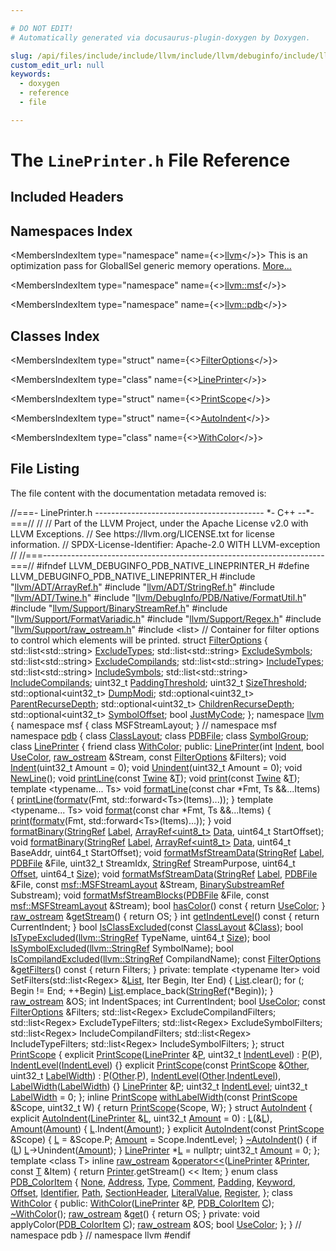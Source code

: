 ```yaml
---

# DO NOT EDIT!
# Automatically generated via docusaurus-plugin-doxygen by Doxygen.

slug: /api/files/include/include/llvm/include/llvm/debuginfo/include/llvm/debuginfo/pdb/include/llvm/debuginfo/pdb/native/lineprinter-h
custom_edit_url: null
keywords:
  - doxygen
  - reference
  - file

---
```





# The `LinePrinter.h` File Reference

<DoxygenPage pluginConfig={pluginConfig}>



## Included Headers

<IncludesList>
<IncludesListItem
  filePath="llvm/ADT/ArrayRef.h"
  permalink="/docs/api/files/include/include/llvm/include/llvm/adt/arrayref-h"
  isLocal="true" />
<IncludesListItem
  filePath="llvm/ADT/StringRef.h"
  permalink="/docs/api/files/include/include/llvm/include/llvm/adt/stringref-h"
  isLocal="true" />
<IncludesListItem
  filePath="llvm/ADT/Twine.h"
  permalink="/docs/api/files/include/include/llvm/include/llvm/adt/twine-h"
  isLocal="true" />
<IncludesListItem
  filePath="llvm/DebugInfo/PDB/Native/FormatUtil.h"
  permalink="/docs/api/files/include/include/llvm/include/llvm/debuginfo/include/llvm/debuginfo/pdb/include/llvm/debuginfo/pdb/native/formatutil-h"
  isLocal="true" />
<IncludesListItem
  filePath="llvm/Support/BinaryStreamRef.h"
  permalink="/docs/api/files/include/include/llvm/include/llvm/support/binarystreamref-h"
  isLocal="true" />
<IncludesListItem
  filePath="llvm/Support/FormatVariadic.h"
  permalink="/docs/api/files/include/include/llvm/include/llvm/support/formatvariadic-h"
  isLocal="true" />
<IncludesListItem
  filePath="llvm/Support/Regex.h"
  permalink="/docs/api/files/include/include/llvm/include/llvm/support/regex-h"
  isLocal="true" />
<IncludesListItem
  filePath="llvm/Support/raw_ostream.h"
  permalink="/docs/api/files/include/include/llvm/include/llvm/support/raw-ostream-h"
  isLocal="true" />
<IncludesListItem
  filePath="list"
  permalink=""
  isLocal="false" />
</IncludesList>

## Namespaces Index

<MembersIndex>

<MembersIndexItem
  type="namespace"
  name={<><a href="/docs/api/namespaces/llvm">llvm</a></>}>
This is an optimization pass for GlobalISel generic memory operations. <a href="/docs/api/namespaces/llvm/#details">More...</a>
</MembersIndexItem>

<MembersIndexItem
  type="namespace"
  name={<><a href="/docs/api/namespaces/llvm/msf">llvm::msf</a></>}>
</MembersIndexItem>

<MembersIndexItem
  type="namespace"
  name={<><a href="/docs/api/namespaces/llvm/pdb">llvm::pdb</a></>}>
</MembersIndexItem>

</MembersIndex>

## Classes Index

<MembersIndex>

<MembersIndexItem
  type="struct"
  name={<><a href="/docs/api/structs/filteroptions">FilterOptions</a></>}>
</MembersIndexItem>

<MembersIndexItem
  type="class"
  name={<><a href="/docs/api/classes/llvm/pdb/lineprinter">LinePrinter</a></>}>
</MembersIndexItem>

<MembersIndexItem
  type="struct"
  name={<><a href="/docs/api/structs/llvm/pdb/printscope">PrintScope</a></>}>
</MembersIndexItem>

<MembersIndexItem
  type="struct"
  name={<><a href="/docs/api/structs/llvm/pdb/autoindent">AutoIndent</a></>}>
</MembersIndexItem>

<MembersIndexItem
  type="class"
  name={<><a href="/docs/api/classes/llvm/pdb/withcolor">WithColor</a></>}>
</MembersIndexItem>

</MembersIndex>


## File Listing

The file content with the documentation metadata removed is:

<ProgramListing>

<Link id="l00001" /><CodeLine lineNumber="1"><Highlight kind="comment">//===- LinePrinter.h ------------------------------------------ &#42;- C++ --&#42;-===//</Highlight><Highlight kind="normal"></Highlight></CodeLine>
<Link id="l00002" /><CodeLine lineNumber="2"><Highlight kind="normal"></Highlight><Highlight kind="comment">//</Highlight><Highlight kind="normal"></Highlight></CodeLine>
<Link id="l00003" /><CodeLine lineNumber="3"><Highlight kind="normal"></Highlight><Highlight kind="comment">// Part of the LLVM Project, under the Apache License v2.0 with LLVM Exceptions.</Highlight><Highlight kind="normal"></Highlight></CodeLine>
<Link id="l00004" /><CodeLine lineNumber="4"><Highlight kind="normal"></Highlight><Highlight kind="comment">// See https://llvm.org/LICENSE.txt for license information.</Highlight><Highlight kind="normal"></Highlight></CodeLine>
<Link id="l00005" /><CodeLine lineNumber="5"><Highlight kind="normal"></Highlight><Highlight kind="comment">// SPDX-License-Identifier: Apache-2.0 WITH LLVM-exception</Highlight><Highlight kind="normal"></Highlight></CodeLine>
<Link id="l00006" /><CodeLine lineNumber="6"><Highlight kind="normal"></Highlight><Highlight kind="comment">//</Highlight><Highlight kind="normal"></Highlight></CodeLine>
<Link id="l00007" /><CodeLine lineNumber="7"><Highlight kind="normal"></Highlight><Highlight kind="comment">//===----------------------------------------------------------------------===//</Highlight><Highlight kind="normal"></Highlight></CodeLine>
<Link id="l00008" /><CodeLine lineNumber="8"><Highlight kind="normal"></Highlight></CodeLine>
<Link id="l00009" /><CodeLine lineNumber="9"><Highlight kind="normal"></Highlight><Highlight kind="preprocessor">#ifndef LLVM&#95;DEBUGINFO&#95;PDB&#95;NATIVE&#95;LINEPRINTER&#95;H</Highlight><Highlight kind="normal"></Highlight></CodeLine>
<Link id="l00010" /><CodeLine lineNumber="10"><Highlight kind="normal"></Highlight><Highlight kind="preprocessor">#define LLVM&#95;DEBUGINFO&#95;PDB&#95;NATIVE&#95;LINEPRINTER&#95;H</Highlight><Highlight kind="normal"></Highlight></CodeLine>
<Link id="l00011" /><CodeLine lineNumber="11"><Highlight kind="normal"></Highlight></CodeLine>
<Link id="l00012" /><CodeLine lineNumber="12"><Highlight kind="normal"></Highlight><Highlight kind="preprocessor">#include &quot;<a href="/docs/api/files/include/include/llvm/include/llvm/adt/arrayref-h">llvm/ADT/ArrayRef.h</a>&quot;</Highlight><Highlight kind="normal"></Highlight></CodeLine>
<Link id="l00013" /><CodeLine lineNumber="13"><Highlight kind="normal"></Highlight><Highlight kind="preprocessor">#include &quot;<a href="/docs/api/files/include/include/llvm/include/llvm/adt/stringref-h">llvm/ADT/StringRef.h</a>&quot;</Highlight><Highlight kind="normal"></Highlight></CodeLine>
<Link id="l00014" /><CodeLine lineNumber="14"><Highlight kind="normal"></Highlight><Highlight kind="preprocessor">#include &quot;<a href="/docs/api/files/include/include/llvm/include/llvm/adt/twine-h">llvm/ADT/Twine.h</a>&quot;</Highlight><Highlight kind="normal"></Highlight></CodeLine>
<Link id="l00015" /><CodeLine lineNumber="15"><Highlight kind="normal"></Highlight><Highlight kind="preprocessor">#include &quot;<a href="/docs/api/files/include/include/llvm/include/llvm/debuginfo/include/llvm/debuginfo/pdb/include/llvm/debuginfo/pdb/native/formatutil-h">llvm/DebugInfo/PDB/Native/FormatUtil.h</a>&quot;</Highlight><Highlight kind="normal"></Highlight></CodeLine>
<Link id="l00016" /><CodeLine lineNumber="16"><Highlight kind="normal"></Highlight><Highlight kind="preprocessor">#include &quot;<a href="/docs/api/files/include/include/llvm/include/llvm/support/binarystreamref-h">llvm/Support/BinaryStreamRef.h</a>&quot;</Highlight><Highlight kind="normal"></Highlight></CodeLine>
<Link id="l00017" /><CodeLine lineNumber="17"><Highlight kind="normal"></Highlight><Highlight kind="preprocessor">#include &quot;<a href="/docs/api/files/include/include/llvm/include/llvm/support/formatvariadic-h">llvm/Support/FormatVariadic.h</a>&quot;</Highlight><Highlight kind="normal"></Highlight></CodeLine>
<Link id="l00018" /><CodeLine lineNumber="18"><Highlight kind="normal"></Highlight><Highlight kind="preprocessor">#include &quot;<a href="/docs/api/files/include/include/llvm/include/llvm/support/regex-h">llvm/Support/Regex.h</a>&quot;</Highlight><Highlight kind="normal"></Highlight></CodeLine>
<Link id="l00019" /><CodeLine lineNumber="19"><Highlight kind="normal"></Highlight><Highlight kind="preprocessor">#include &quot;<a href="/docs/api/files/include/include/llvm/include/llvm/support/raw-ostream-h">llvm/Support/raw&#95;ostream.h</a>&quot;</Highlight><Highlight kind="normal"></Highlight></CodeLine>
<Link id="l00020" /><CodeLine lineNumber="20"><Highlight kind="normal"></Highlight></CodeLine>
<Link id="l00021" /><CodeLine lineNumber="21"><Highlight kind="normal"></Highlight><Highlight kind="preprocessor">#include &lt;list&gt;</Highlight><Highlight kind="normal"></Highlight></CodeLine>
<Link id="l00022" /><CodeLine lineNumber="22"><Highlight kind="normal"></Highlight></CodeLine>
<Link id="l00023" /><CodeLine lineNumber="23"><Highlight kind="normal"></Highlight><Highlight kind="comment">// Container for filter options to control which elements will be printed.</Highlight><Highlight kind="normal"></Highlight></CodeLine>
<Link id="l00024" /><CodeLine lineNumber="24" lineLink="/docs/api/structs/filteroptions"><Highlight kind="normal"></Highlight><Highlight kind="keyword">struct </Highlight><Highlight kind="normal"><a href="/docs/api/structs/filteroptions">FilterOptions</a> &#123;</Highlight></CodeLine>
<Link id="l00025" /><CodeLine lineNumber="25" lineLink="/docs/api/structs/filteroptions/#a77331ae29b729be80f78c0ea92cb1962"><Highlight kind="normal">  std::list&lt;std::string&gt; <a href="/docs/api/structs/filteroptions/#a77331ae29b729be80f78c0ea92cb1962">ExcludeTypes</a>;</Highlight></CodeLine>
<Link id="l00026" /><CodeLine lineNumber="26" lineLink="/docs/api/structs/filteroptions/#afc4202e97c6068b80aeac14a198d63e3"><Highlight kind="normal">  std::list&lt;std::string&gt; <a href="/docs/api/structs/filteroptions/#afc4202e97c6068b80aeac14a198d63e3">ExcludeSymbols</a>;</Highlight></CodeLine>
<Link id="l00027" /><CodeLine lineNumber="27" lineLink="/docs/api/structs/filteroptions/#a99cb9205d334dab56c010ae0c034224b"><Highlight kind="normal">  std::list&lt;std::string&gt; <a href="/docs/api/structs/filteroptions/#a99cb9205d334dab56c010ae0c034224b">ExcludeCompilands</a>;</Highlight></CodeLine>
<Link id="l00028" /><CodeLine lineNumber="28" lineLink="/docs/api/structs/filteroptions/#a3d758f06422392a7e4425fe1cd12cc4b"><Highlight kind="normal">  std::list&lt;std::string&gt; <a href="/docs/api/structs/filteroptions/#a3d758f06422392a7e4425fe1cd12cc4b">IncludeTypes</a>;</Highlight></CodeLine>
<Link id="l00029" /><CodeLine lineNumber="29" lineLink="/docs/api/structs/filteroptions/#a479617a7fa02c10b6b9ecb6ed364b838"><Highlight kind="normal">  std::list&lt;std::string&gt; <a href="/docs/api/structs/filteroptions/#a479617a7fa02c10b6b9ecb6ed364b838">IncludeSymbols</a>;</Highlight></CodeLine>
<Link id="l00030" /><CodeLine lineNumber="30" lineLink="/docs/api/structs/filteroptions/#a0b6de7de240d4d3e70960a12c605d810"><Highlight kind="normal">  std::list&lt;std::string&gt; <a href="/docs/api/structs/filteroptions/#a0b6de7de240d4d3e70960a12c605d810">IncludeCompilands</a>;</Highlight></CodeLine>
<Link id="l00031" /><CodeLine lineNumber="31" lineLink="/docs/api/structs/filteroptions/#a8a3965f0f9023796409a6ce0adbf6dd2"><Highlight kind="normal">  uint32&#95;t <a href="/docs/api/structs/filteroptions/#a8a3965f0f9023796409a6ce0adbf6dd2">PaddingThreshold</a>;</Highlight></CodeLine>
<Link id="l00032" /><CodeLine lineNumber="32" lineLink="/docs/api/structs/filteroptions/#a685eeb3316d3a8ee9a1ac0301444a1d9"><Highlight kind="normal">  uint32&#95;t <a href="/docs/api/structs/filteroptions/#a685eeb3316d3a8ee9a1ac0301444a1d9">SizeThreshold</a>;</Highlight></CodeLine>
<Link id="l00033" /><CodeLine lineNumber="33" lineLink="/docs/api/structs/filteroptions/#a2d525e3a24602744ac40a123a28ca72f"><Highlight kind="normal">  std::optional&lt;uint32&#95;t&gt; <a href="/docs/api/structs/filteroptions/#a2d525e3a24602744ac40a123a28ca72f">DumpModi</a>;</Highlight></CodeLine>
<Link id="l00034" /><CodeLine lineNumber="34" lineLink="/docs/api/structs/filteroptions/#af2ed8b6ec2567421eaf2b9051c4b9ab2"><Highlight kind="normal">  std::optional&lt;uint32&#95;t&gt; <a href="/docs/api/structs/filteroptions/#af2ed8b6ec2567421eaf2b9051c4b9ab2">ParentRecurseDepth</a>;</Highlight></CodeLine>
<Link id="l00035" /><CodeLine lineNumber="35" lineLink="/docs/api/structs/filteroptions/#a7ca4df2d62c5b0ad798ceb0e99ae6ed3"><Highlight kind="normal">  std::optional&lt;uint32&#95;t&gt; <a href="/docs/api/structs/filteroptions/#a7ca4df2d62c5b0ad798ceb0e99ae6ed3">ChildrenRecurseDepth</a>;</Highlight></CodeLine>
<Link id="l00036" /><CodeLine lineNumber="36" lineLink="/docs/api/structs/filteroptions/#a7bad0a90c6d8848417ce7cf5788fac91"><Highlight kind="normal">  std::optional&lt;uint32&#95;t&gt; <a href="/docs/api/structs/filteroptions/#a7bad0a90c6d8848417ce7cf5788fac91">SymbolOffset</a>;</Highlight></CodeLine>
<Link id="l00037" /><CodeLine lineNumber="37" lineLink="/docs/api/structs/filteroptions/#a387d33290ad25f47f6c35043314500f0"><Highlight kind="normal">  </Highlight><Highlight kind="keywordtype">bool</Highlight><Highlight kind="normal"> <a href="/docs/api/structs/filteroptions/#a387d33290ad25f47f6c35043314500f0">JustMyCode</a>;</Highlight></CodeLine>
<Link id="l00038" /><CodeLine lineNumber="38"><Highlight kind="normal">&#125;;</Highlight></CodeLine>
<Link id="l00039" /><CodeLine lineNumber="39"><Highlight kind="normal"></Highlight></CodeLine>
<Link id="l00040" /><CodeLine lineNumber="40"><Highlight kind="normal"></Highlight><Highlight kind="keyword">namespace </Highlight><Highlight kind="normal"><a href="/docs/api/namespaces/llvm">llvm</a> &#123;</Highlight></CodeLine>
<Link id="l00041" /><CodeLine lineNumber="41"><Highlight kind="normal"></Highlight><Highlight kind="keyword">namespace </Highlight><Highlight kind="normal">msf &#123;</Highlight></CodeLine>
<Link id="l00042" /><CodeLine lineNumber="42"><Highlight kind="normal"></Highlight><Highlight kind="keyword">class </Highlight><Highlight kind="normal">MSFStreamLayout;</Highlight></CodeLine>
<Link id="l00043" /><CodeLine lineNumber="43"><Highlight kind="normal">&#125; </Highlight><Highlight kind="comment">// namespace msf</Highlight><Highlight kind="normal"></Highlight></CodeLine>
<Link id="l00044" /><CodeLine lineNumber="44"><Highlight kind="normal"></Highlight><Highlight kind="keyword">namespace </Highlight><Highlight kind="normal"><a href="/docs/api/namespaces/llvm/pdb">pdb</a> &#123;</Highlight></CodeLine>
<Link id="l00045" /><CodeLine lineNumber="45"><Highlight kind="normal"></Highlight></CodeLine>
<Link id="l00046" /><CodeLine lineNumber="46"><Highlight kind="normal"></Highlight><Highlight kind="keyword">class </Highlight><Highlight kind="normal"><a href="/docs/api/classes/llvm/pdb/classlayout">ClassLayout</a>;</Highlight></CodeLine>
<Link id="l00047" /><CodeLine lineNumber="47"><Highlight kind="normal"></Highlight><Highlight kind="keyword">class </Highlight><Highlight kind="normal"><a href="/docs/api/classes/llvm/pdb/pdbfile">PDBFile</a>;</Highlight></CodeLine>
<Link id="l00048" /><CodeLine lineNumber="48"><Highlight kind="normal"></Highlight><Highlight kind="keyword">class </Highlight><Highlight kind="normal"><a href="/docs/api/classes/llvm/pdb/symbolgroup">SymbolGroup</a>;</Highlight></CodeLine>
<Link id="l00049" /><CodeLine lineNumber="49"><Highlight kind="normal"></Highlight></CodeLine>
<Link id="l00050" /><CodeLine lineNumber="50" lineLink="/docs/api/classes/llvm/pdb/lineprinter"><Highlight kind="normal"></Highlight><Highlight kind="keyword">class </Highlight><Highlight kind="normal"><a href="/docs/api/classes/llvm/pdb/lineprinter/#abe1f3d6f97dc0b1e90301a5cf1efbfa0">LinePrinter</a> &#123;</Highlight></CodeLine>
<Link id="l00051" /><CodeLine lineNumber="51" lineLink="/docs/api/classes/llvm/pdb/lineprinter/#ab020300812c61b2e8b278fc3f2b90e19"><Highlight kind="normal">  </Highlight><Highlight kind="keyword">friend</Highlight><Highlight kind="normal"> </Highlight><Highlight kind="keyword">class </Highlight><Highlight kind="normal"><a href="/docs/api/classes/llvm/pdb/lineprinter/#ab020300812c61b2e8b278fc3f2b90e19">WithColor</a>;</Highlight></CodeLine>
<Link id="l00052" /><CodeLine lineNumber="52"><Highlight kind="normal"></Highlight></CodeLine>
<Link id="l00053" /><CodeLine lineNumber="53"><Highlight kind="normal"></Highlight><Highlight kind="keyword">public</Highlight><Highlight kind="normal">:</Highlight></CodeLine>
<Link id="l00054" /><CodeLine lineNumber="54"><Highlight kind="normal">  <a href="/docs/api/classes/llvm/pdb/lineprinter/#abe1f3d6f97dc0b1e90301a5cf1efbfa0">LinePrinter</a>(</Highlight><Highlight kind="keywordtype">int</Highlight><Highlight kind="normal"> <a href="/docs/api/classes/llvm/pdb/lineprinter/#aff65b72d93ef36f0804f334f97a07cc8">Indent</a>, </Highlight><Highlight kind="keywordtype">bool</Highlight><Highlight kind="normal"> <a href="/docs/api/files/lib/lib/support/withcolor-cpp/#aa02187bd9b39a38a9d8f65edf7995c8f">UseColor</a>, <a href="/docs/api/classes/llvm/raw-ostream">raw&#95;ostream</a> &amp;Stream,</Highlight></CodeLine>
<Link id="l00055" /><CodeLine lineNumber="55"><Highlight kind="normal">              </Highlight><Highlight kind="keyword">const</Highlight><Highlight kind="normal"> <a href="/docs/api/structs/filteroptions">FilterOptions</a> &amp;Filters);</Highlight></CodeLine>
<Link id="l00056" /><CodeLine lineNumber="56"><Highlight kind="normal"></Highlight></CodeLine>
<Link id="l00057" /><CodeLine lineNumber="57"><Highlight kind="normal">  </Highlight><Highlight kind="keywordtype">void</Highlight><Highlight kind="normal"> <a href="/docs/api/classes/llvm/pdb/lineprinter/#aff65b72d93ef36f0804f334f97a07cc8">Indent</a>(uint32&#95;t Amount = 0);</Highlight></CodeLine>
<Link id="l00058" /><CodeLine lineNumber="58"><Highlight kind="normal">  </Highlight><Highlight kind="keywordtype">void</Highlight><Highlight kind="normal"> <a href="/docs/api/classes/llvm/pdb/lineprinter/#a4f169af210cc9ef09bfdbf912ff84d3f">Unindent</a>(uint32&#95;t Amount = 0);</Highlight></CodeLine>
<Link id="l00059" /><CodeLine lineNumber="59"><Highlight kind="normal">  </Highlight><Highlight kind="keywordtype">void</Highlight><Highlight kind="normal"> <a href="/docs/api/classes/llvm/pdb/lineprinter/#a52b2321c96e1591015daa0ea9caec53a">NewLine</a>();</Highlight></CodeLine>
<Link id="l00060" /><CodeLine lineNumber="60"><Highlight kind="normal"></Highlight></CodeLine>
<Link id="l00061" /><CodeLine lineNumber="61"><Highlight kind="normal">  </Highlight><Highlight kind="keywordtype">void</Highlight><Highlight kind="normal"> <a href="/docs/api/classes/llvm/pdb/lineprinter/#a2b215cbbcaae2066e937d906983ce3dd">printLine</a>(</Highlight><Highlight kind="keyword">const</Highlight><Highlight kind="normal"> <a href="/docs/api/classes/llvm/twine">Twine</a> &amp;<a href="/docs/api/files/lib/lib/target/lib/target/mips/mips16isellowering-cpp/#a0acb682b8260ab1c60b918599864e2e5">T</a>);</Highlight></CodeLine>
<Link id="l00062" /><CodeLine lineNumber="62"><Highlight kind="normal">  </Highlight><Highlight kind="keywordtype">void</Highlight><Highlight kind="normal"> <a href="/docs/api/classes/llvm/pdb/lineprinter/#a06a3f5b644b5e169772cfa7a8ec7a027">print</a>(</Highlight><Highlight kind="keyword">const</Highlight><Highlight kind="normal"> <a href="/docs/api/classes/llvm/twine">Twine</a> &amp;<a href="/docs/api/files/lib/lib/target/lib/target/mips/mips16isellowering-cpp/#a0acb682b8260ab1c60b918599864e2e5">T</a>);</Highlight></CodeLine>
<Link id="l00063" /><CodeLine lineNumber="63" lineLink="/docs/api/classes/llvm/pdb/lineprinter/#ad5b00a8bd5cb91805f8cb436a71851ce"><Highlight kind="normal">  </Highlight><Highlight kind="keyword">template</Highlight><Highlight kind="normal"> &lt;</Highlight><Highlight kind="keyword">typename</Highlight><Highlight kind="normal">... Ts&gt; </Highlight><Highlight kind="keywordtype">void</Highlight><Highlight kind="normal"> <a href="/docs/api/classes/llvm/pdb/lineprinter/#ad5b00a8bd5cb91805f8cb436a71851ce">formatLine</a>(</Highlight><Highlight kind="keyword">const</Highlight><Highlight kind="normal"> </Highlight><Highlight kind="keywordtype">char</Highlight><Highlight kind="normal"> &#42;Fmt, Ts &amp;&amp;...Items) &#123;</Highlight></CodeLine>
<Link id="l00064" /><CodeLine lineNumber="64"><Highlight kind="normal">    <a href="/docs/api/classes/llvm/pdb/lineprinter/#a2b215cbbcaae2066e937d906983ce3dd">printLine</a>(<a href="/docs/api/namespaces/llvm/#a653cce37b80c03eebe7a00520a8eabb6">formatv</a>(Fmt, std::forward&lt;Ts&gt;(Items)...));</Highlight></CodeLine>
<Link id="l00065" /><CodeLine lineNumber="65"><Highlight kind="normal">  &#125;</Highlight></CodeLine>
<Link id="l00066" /><CodeLine lineNumber="66" lineLink="/docs/api/classes/llvm/pdb/lineprinter/#a23dcb62443eb6e965c1ced9ed3741785"><Highlight kind="normal">  </Highlight><Highlight kind="keyword">template</Highlight><Highlight kind="normal"> &lt;</Highlight><Highlight kind="keyword">typename</Highlight><Highlight kind="normal">... Ts&gt; </Highlight><Highlight kind="keywordtype">void</Highlight><Highlight kind="normal"> <a href="/docs/api/classes/llvm/pdb/lineprinter/#a23dcb62443eb6e965c1ced9ed3741785">format</a>(</Highlight><Highlight kind="keyword">const</Highlight><Highlight kind="normal"> </Highlight><Highlight kind="keywordtype">char</Highlight><Highlight kind="normal"> &#42;Fmt, Ts &amp;&amp;...Items) &#123;</Highlight></CodeLine>
<Link id="l00067" /><CodeLine lineNumber="67"><Highlight kind="normal">    <a href="/docs/api/classes/llvm/pdb/lineprinter/#a06a3f5b644b5e169772cfa7a8ec7a027">print</a>(<a href="/docs/api/namespaces/llvm/#a653cce37b80c03eebe7a00520a8eabb6">formatv</a>(Fmt, std::forward&lt;Ts&gt;(Items)...));</Highlight></CodeLine>
<Link id="l00068" /><CodeLine lineNumber="68"><Highlight kind="normal">  &#125;</Highlight></CodeLine>
<Link id="l00069" /><CodeLine lineNumber="69"><Highlight kind="normal"></Highlight></CodeLine>
<Link id="l00070" /><CodeLine lineNumber="70"><Highlight kind="normal">  </Highlight><Highlight kind="keywordtype">void</Highlight><Highlight kind="normal"> <a href="/docs/api/classes/llvm/pdb/lineprinter/#adae521bf88b566975bea915d1b62a4b0">formatBinary</a>(<a href="/docs/api/classes/llvm/stringref">StringRef</a> <a href="/docs/api/namespaces/llvm/pdb/#a33e853ec74d48b1340d1d4bae772d30bab021df6aac4654c454f46c77646e745f">Label</a>, <a href="/docs/api/classes/llvm/arrayref">ArrayRef&lt;uint8&#95;t&gt;</a> <a href="/docs/api/namespaces/llvm/pdb/#a33e853ec74d48b1340d1d4bae772d30baf6068daa29dbb05a7ead1e3b5a48bbee">Data</a>,</Highlight></CodeLine>
<Link id="l00071" /><CodeLine lineNumber="71"><Highlight kind="normal">                    uint64&#95;t StartOffset);</Highlight></CodeLine>
<Link id="l00072" /><CodeLine lineNumber="72"><Highlight kind="normal">  </Highlight><Highlight kind="keywordtype">void</Highlight><Highlight kind="normal"> <a href="/docs/api/classes/llvm/pdb/lineprinter/#adae521bf88b566975bea915d1b62a4b0">formatBinary</a>(<a href="/docs/api/classes/llvm/stringref">StringRef</a> <a href="/docs/api/namespaces/llvm/pdb/#a33e853ec74d48b1340d1d4bae772d30bab021df6aac4654c454f46c77646e745f">Label</a>, <a href="/docs/api/classes/llvm/arrayref">ArrayRef&lt;uint8&#95;t&gt;</a> <a href="/docs/api/namespaces/llvm/pdb/#a33e853ec74d48b1340d1d4bae772d30baf6068daa29dbb05a7ead1e3b5a48bbee">Data</a>, uint64&#95;t BaseAddr,</Highlight></CodeLine>
<Link id="l00073" /><CodeLine lineNumber="73"><Highlight kind="normal">                    uint64&#95;t StartOffset);</Highlight></CodeLine>
<Link id="l00074" /><CodeLine lineNumber="74"><Highlight kind="normal"></Highlight></CodeLine>
<Link id="l00075" /><CodeLine lineNumber="75"><Highlight kind="normal">  </Highlight><Highlight kind="keywordtype">void</Highlight><Highlight kind="normal"> <a href="/docs/api/classes/llvm/pdb/lineprinter/#a6060a150c1da2417e904c7ce98eb1297">formatMsfStreamData</a>(<a href="/docs/api/classes/llvm/stringref">StringRef</a> <a href="/docs/api/namespaces/llvm/pdb/#a33e853ec74d48b1340d1d4bae772d30bab021df6aac4654c454f46c77646e745f">Label</a>, <a href="/docs/api/classes/llvm/pdb/pdbfile">PDBFile</a> &amp;File, uint32&#95;t StreamIdx,</Highlight></CodeLine>
<Link id="l00076" /><CodeLine lineNumber="76"><Highlight kind="normal">                           <a href="/docs/api/classes/llvm/stringref">StringRef</a> StreamPurpose, uint64&#95;t <a href="/docs/api/namespaces/llvm/pdb/#ac10322dc19a928c2dbb83ec9689dc23cadfd0a82c4bf37b1e90b690a22a20692e">Offset</a>,</Highlight></CodeLine>
<Link id="l00077" /><CodeLine lineNumber="77"><Highlight kind="normal">                           uint64&#95;t <a href="/docs/api/files/lib/lib/analysis/inlineorder-cpp/#a7ee6f0cb51c3b9056199e9a0001fe8c3a6f6cb72d544962fa333e2e34ce64f719">Size</a>);</Highlight></CodeLine>
<Link id="l00078" /><CodeLine lineNumber="78"><Highlight kind="normal">  </Highlight><Highlight kind="keywordtype">void</Highlight><Highlight kind="normal"> <a href="/docs/api/classes/llvm/pdb/lineprinter/#a6060a150c1da2417e904c7ce98eb1297">formatMsfStreamData</a>(<a href="/docs/api/classes/llvm/stringref">StringRef</a> <a href="/docs/api/namespaces/llvm/pdb/#a33e853ec74d48b1340d1d4bae772d30bab021df6aac4654c454f46c77646e745f">Label</a>, <a href="/docs/api/classes/llvm/pdb/pdbfile">PDBFile</a> &amp;File,</Highlight></CodeLine>
<Link id="l00079" /><CodeLine lineNumber="79"><Highlight kind="normal">                           </Highlight><Highlight kind="keyword">const</Highlight><Highlight kind="normal"> <a href="/docs/api/classes/llvm/msf/msfstreamlayout">msf::MSFStreamLayout</a> &amp;Stream,</Highlight></CodeLine>
<Link id="l00080" /><CodeLine lineNumber="80"><Highlight kind="normal">                           <a href="/docs/api/structs/llvm/binarysubstreamref">BinarySubstreamRef</a> Substream);</Highlight></CodeLine>
<Link id="l00081" /><CodeLine lineNumber="81"><Highlight kind="normal">  </Highlight><Highlight kind="keywordtype">void</Highlight><Highlight kind="normal"> <a href="/docs/api/classes/llvm/pdb/lineprinter/#acee6d10b60b317467fecb1028dcec0ec">formatMsfStreamBlocks</a>(<a href="/docs/api/classes/llvm/pdb/pdbfile">PDBFile</a> &amp;File, </Highlight><Highlight kind="keyword">const</Highlight><Highlight kind="normal"> <a href="/docs/api/classes/llvm/msf/msfstreamlayout">msf::MSFStreamLayout</a> &amp;Stream);</Highlight></CodeLine>
<Link id="l00082" /><CodeLine lineNumber="82"><Highlight kind="normal"></Highlight></CodeLine>
<Link id="l00083" /><CodeLine lineNumber="83" lineLink="/docs/api/classes/llvm/pdb/lineprinter/#a02c6a8bb7205b8a65beabf41c99fc544"><Highlight kind="normal">  </Highlight><Highlight kind="keywordtype">bool</Highlight><Highlight kind="normal"> <a href="/docs/api/classes/llvm/pdb/lineprinter/#a02c6a8bb7205b8a65beabf41c99fc544">hasColor</a>()</Highlight><Highlight kind="keyword"> const </Highlight><Highlight kind="normal">&#123; </Highlight><Highlight kind="keywordflow">return</Highlight><Highlight kind="normal"> <a href="/docs/api/files/lib/lib/support/withcolor-cpp/#aa02187bd9b39a38a9d8f65edf7995c8f">UseColor</a>; &#125;</Highlight></CodeLine>
<Link id="l00084" /><CodeLine lineNumber="84" lineLink="/docs/api/classes/llvm/pdb/lineprinter/#a8fb33881ea2e5f23b128117f6042c667"><Highlight kind="normal">  <a href="/docs/api/classes/llvm/raw-ostream">raw&#95;ostream</a> &amp;<a href="/docs/api/classes/llvm/pdb/lineprinter/#a8fb33881ea2e5f23b128117f6042c667">getStream</a>() &#123; </Highlight><Highlight kind="keywordflow">return</Highlight><Highlight kind="normal"> OS; &#125;</Highlight></CodeLine>
<Link id="l00085" /><CodeLine lineNumber="85" lineLink="/docs/api/classes/llvm/pdb/lineprinter/#a6bf6a0403fb0812672439a26e53c4725"><Highlight kind="normal">  </Highlight><Highlight kind="keywordtype">int</Highlight><Highlight kind="normal"> <a href="/docs/api/classes/llvm/pdb/lineprinter/#a6bf6a0403fb0812672439a26e53c4725">getIndentLevel</a>()</Highlight><Highlight kind="keyword"> const </Highlight><Highlight kind="normal">&#123; </Highlight><Highlight kind="keywordflow">return</Highlight><Highlight kind="normal"> CurrentIndent; &#125;</Highlight></CodeLine>
<Link id="l00086" /><CodeLine lineNumber="86"><Highlight kind="normal"></Highlight></CodeLine>
<Link id="l00087" /><CodeLine lineNumber="87"><Highlight kind="normal">  </Highlight><Highlight kind="keywordtype">bool</Highlight><Highlight kind="normal"> <a href="/docs/api/classes/llvm/pdb/lineprinter/#af680bb028891c0032e9f153be42c2f19">IsClassExcluded</a>(</Highlight><Highlight kind="keyword">const</Highlight><Highlight kind="normal"> <a href="/docs/api/classes/llvm/pdb/classlayout">ClassLayout</a> &amp;<a href="/docs/api/namespaces/llvm/pdb/#a2ffaff61a965c84730991ba39b8fde85a9bd81329febf6efe22788e03ddeaf0af">Class</a>);</Highlight></CodeLine>
<Link id="l00088" /><CodeLine lineNumber="88"><Highlight kind="normal">  </Highlight><Highlight kind="keywordtype">bool</Highlight><Highlight kind="normal"> <a href="/docs/api/classes/llvm/pdb/lineprinter/#ae40a6397c6bed882e028468e6b6676f9">IsTypeExcluded</a>(<a href="/docs/api/classes/llvm/stringref">llvm::StringRef</a> TypeName, uint64&#95;t <a href="/docs/api/files/lib/lib/analysis/inlineorder-cpp/#a7ee6f0cb51c3b9056199e9a0001fe8c3a6f6cb72d544962fa333e2e34ce64f719">Size</a>);</Highlight></CodeLine>
<Link id="l00089" /><CodeLine lineNumber="89"><Highlight kind="normal">  </Highlight><Highlight kind="keywordtype">bool</Highlight><Highlight kind="normal"> <a href="/docs/api/classes/llvm/pdb/lineprinter/#a71c1a77c30aa35d9e9bb74e18f7f2686">IsSymbolExcluded</a>(<a href="/docs/api/classes/llvm/stringref">llvm::StringRef</a> SymbolName);</Highlight></CodeLine>
<Link id="l00090" /><CodeLine lineNumber="90"><Highlight kind="normal">  </Highlight><Highlight kind="keywordtype">bool</Highlight><Highlight kind="normal"> <a href="/docs/api/classes/llvm/pdb/lineprinter/#afbc843e33d8d73463cb68af410a8a532">IsCompilandExcluded</a>(<a href="/docs/api/classes/llvm/stringref">llvm::StringRef</a> CompilandName);</Highlight></CodeLine>
<Link id="l00091" /><CodeLine lineNumber="91"><Highlight kind="normal"></Highlight></CodeLine>
<Link id="l00092" /><CodeLine lineNumber="92" lineLink="/docs/api/classes/llvm/pdb/lineprinter/#a2b3cf5baf33a6e110b0ab78f038bf2bb"><Highlight kind="normal">  </Highlight><Highlight kind="keyword">const</Highlight><Highlight kind="normal"> <a href="/docs/api/structs/filteroptions">FilterOptions</a> &amp;<a href="/docs/api/classes/llvm/pdb/lineprinter/#a2b3cf5baf33a6e110b0ab78f038bf2bb">getFilters</a>()</Highlight><Highlight kind="keyword"> const </Highlight><Highlight kind="normal">&#123; </Highlight><Highlight kind="keywordflow">return</Highlight><Highlight kind="normal"> Filters; &#125;</Highlight></CodeLine>
<Link id="l00093" /><CodeLine lineNumber="93"><Highlight kind="normal"></Highlight></CodeLine>
<Link id="l00094" /><CodeLine lineNumber="94"><Highlight kind="normal"></Highlight><Highlight kind="keyword">private</Highlight><Highlight kind="normal">:</Highlight></CodeLine>
<Link id="l00095" /><CodeLine lineNumber="95"><Highlight kind="normal">  </Highlight><Highlight kind="keyword">template</Highlight><Highlight kind="normal"> &lt;</Highlight><Highlight kind="keyword">typename</Highlight><Highlight kind="normal"> Iter&gt;</Highlight></CodeLine>
<Link id="l00096" /><CodeLine lineNumber="96"><Highlight kind="normal">  </Highlight><Highlight kind="keywordtype">void</Highlight><Highlight kind="normal"> SetFilters(std::list&lt;Regex&gt; &amp;<a href="/docs/api/namespaces/llvm/#acefe92adee8725ad904c7c43649790e8a4ee29ca12c7d126654bd0e5275de6135">List</a>, Iter Begin, Iter End) &#123;</Highlight></CodeLine>
<Link id="l00097" /><CodeLine lineNumber="97"><Highlight kind="normal">    <a href="/docs/api/namespaces/llvm/#acefe92adee8725ad904c7c43649790e8a4ee29ca12c7d126654bd0e5275de6135">List</a>.clear();</Highlight></CodeLine>
<Link id="l00098" /><CodeLine lineNumber="98"><Highlight kind="normal">    </Highlight><Highlight kind="keywordflow">for</Highlight><Highlight kind="normal"> (; Begin != End; ++Begin)</Highlight></CodeLine>
<Link id="l00099" /><CodeLine lineNumber="99"><Highlight kind="normal">      <a href="/docs/api/namespaces/llvm/#acefe92adee8725ad904c7c43649790e8a4ee29ca12c7d126654bd0e5275de6135">List</a>.emplace&#95;back(<a href="/docs/api/classes/llvm/stringref">StringRef</a>(&#42;Begin));</Highlight></CodeLine>
<Link id="l00100" /><CodeLine lineNumber="100"><Highlight kind="normal">  &#125;</Highlight></CodeLine>
<Link id="l00101" /><CodeLine lineNumber="101"><Highlight kind="normal"></Highlight></CodeLine>
<Link id="l00102" /><CodeLine lineNumber="102"><Highlight kind="normal">  <a href="/docs/api/classes/llvm/raw-ostream">raw&#95;ostream</a> &amp;OS;</Highlight></CodeLine>
<Link id="l00103" /><CodeLine lineNumber="103"><Highlight kind="normal">  </Highlight><Highlight kind="keywordtype">int</Highlight><Highlight kind="normal"> IndentSpaces;</Highlight></CodeLine>
<Link id="l00104" /><CodeLine lineNumber="104"><Highlight kind="normal">  </Highlight><Highlight kind="keywordtype">int</Highlight><Highlight kind="normal"> CurrentIndent;</Highlight></CodeLine>
<Link id="l00105" /><CodeLine lineNumber="105"><Highlight kind="normal">  </Highlight><Highlight kind="keywordtype">bool</Highlight><Highlight kind="normal"> <a href="/docs/api/files/lib/lib/support/withcolor-cpp/#aa02187bd9b39a38a9d8f65edf7995c8f">UseColor</a>;</Highlight></CodeLine>
<Link id="l00106" /><CodeLine lineNumber="106"><Highlight kind="normal">  </Highlight><Highlight kind="keyword">const</Highlight><Highlight kind="normal"> <a href="/docs/api/structs/filteroptions">FilterOptions</a> &amp;Filters;</Highlight></CodeLine>
<Link id="l00107" /><CodeLine lineNumber="107"><Highlight kind="normal"></Highlight></CodeLine>
<Link id="l00108" /><CodeLine lineNumber="108"><Highlight kind="normal">  std::list&lt;Regex&gt; ExcludeCompilandFilters;</Highlight></CodeLine>
<Link id="l00109" /><CodeLine lineNumber="109"><Highlight kind="normal">  std::list&lt;Regex&gt; ExcludeTypeFilters;</Highlight></CodeLine>
<Link id="l00110" /><CodeLine lineNumber="110"><Highlight kind="normal">  std::list&lt;Regex&gt; ExcludeSymbolFilters;</Highlight></CodeLine>
<Link id="l00111" /><CodeLine lineNumber="111"><Highlight kind="normal"></Highlight></CodeLine>
<Link id="l00112" /><CodeLine lineNumber="112"><Highlight kind="normal">  std::list&lt;Regex&gt; IncludeCompilandFilters;</Highlight></CodeLine>
<Link id="l00113" /><CodeLine lineNumber="113"><Highlight kind="normal">  std::list&lt;Regex&gt; IncludeTypeFilters;</Highlight></CodeLine>
<Link id="l00114" /><CodeLine lineNumber="114"><Highlight kind="normal">  std::list&lt;Regex&gt; IncludeSymbolFilters;</Highlight></CodeLine>
<Link id="l00115" /><CodeLine lineNumber="115"><Highlight kind="normal">&#125;;</Highlight></CodeLine>
<Link id="l00116" /><CodeLine lineNumber="116"><Highlight kind="normal"></Highlight></CodeLine>
<Link id="l00117" /><CodeLine lineNumber="117" lineLink="/docs/api/structs/llvm/pdb/printscope"><Highlight kind="normal"></Highlight><Highlight kind="keyword">struct </Highlight><Highlight kind="normal"><a href="/docs/api/structs/llvm/pdb/printscope/#ad9168d753a79d46fac02b37d0222faab">PrintScope</a> &#123;</Highlight></CodeLine>
<Link id="l00118" /><CodeLine lineNumber="118" lineLink="/docs/api/structs/llvm/pdb/printscope/#ad9168d753a79d46fac02b37d0222faab"><Highlight kind="normal">  </Highlight><Highlight kind="keyword">explicit</Highlight><Highlight kind="normal"> <a href="/docs/api/structs/llvm/pdb/printscope/#ad9168d753a79d46fac02b37d0222faab">PrintScope</a>(<a href="/docs/api/classes/llvm/pdb/lineprinter">LinePrinter</a> &amp;<a href="/docs/api/structs/llvm/pdb/printscope/#acb4658a4e2300a4acf73fcd3f7f5bce8">P</a>, uint32&#95;t <a href="/docs/api/structs/llvm/pdb/printscope/#a579df868ce5c725832f7b553ad8527b8">IndentLevel</a>)</Highlight></CodeLine>
<Link id="l00119" /><CodeLine lineNumber="119"><Highlight kind="normal">      : <a href="/docs/api/structs/llvm/pdb/printscope/#acb4658a4e2300a4acf73fcd3f7f5bce8">P</a>(<a href="/docs/api/structs/llvm/pdb/printscope/#acb4658a4e2300a4acf73fcd3f7f5bce8">P</a>), <a href="/docs/api/structs/llvm/pdb/printscope/#a579df868ce5c725832f7b553ad8527b8">IndentLevel</a>(<a href="/docs/api/structs/llvm/pdb/printscope/#a579df868ce5c725832f7b553ad8527b8">IndentLevel</a>) &#123;&#125;</Highlight></CodeLine>
<Link id="l00120" /><CodeLine lineNumber="120" lineLink="/docs/api/structs/llvm/pdb/printscope/#a1f5b23ced9a77c7dcaf5cf38e6c27569"><Highlight kind="normal">  </Highlight><Highlight kind="keyword">explicit</Highlight><Highlight kind="normal"> <a href="/docs/api/structs/llvm/pdb/printscope/#a1f5b23ced9a77c7dcaf5cf38e6c27569">PrintScope</a>(</Highlight><Highlight kind="keyword">const</Highlight><Highlight kind="normal"> <a href="/docs/api/structs/llvm/pdb/printscope/#ad9168d753a79d46fac02b37d0222faab">PrintScope</a> &amp;<a href="/docs/api/namespaces/llvm/#a9eb4f5b98b70ee4fab9614ed58282c1fa6311ae17c1ee52b36e68aaf4ad066387">Other</a>, uint32&#95;t <a href="/docs/api/structs/llvm/pdb/printscope/#a20f5ddf96a95992f5179ca2562a0527c">LabelWidth</a>)</Highlight></CodeLine>
<Link id="l00121" /><CodeLine lineNumber="121"><Highlight kind="normal">      : <a href="/docs/api/structs/llvm/pdb/printscope/#acb4658a4e2300a4acf73fcd3f7f5bce8">P</a>(<a href="/docs/api/namespaces/llvm/#a9eb4f5b98b70ee4fab9614ed58282c1fa6311ae17c1ee52b36e68aaf4ad066387">Other</a>.<a href="/docs/api/structs/llvm/pdb/printscope/#acb4658a4e2300a4acf73fcd3f7f5bce8">P</a>), <a href="/docs/api/structs/llvm/pdb/printscope/#a579df868ce5c725832f7b553ad8527b8">IndentLevel</a>(<a href="/docs/api/namespaces/llvm/#a9eb4f5b98b70ee4fab9614ed58282c1fa6311ae17c1ee52b36e68aaf4ad066387">Other</a>.<a href="/docs/api/structs/llvm/pdb/printscope/#a579df868ce5c725832f7b553ad8527b8">IndentLevel</a>), <a href="/docs/api/structs/llvm/pdb/printscope/#a20f5ddf96a95992f5179ca2562a0527c">LabelWidth</a>(<a href="/docs/api/structs/llvm/pdb/printscope/#a20f5ddf96a95992f5179ca2562a0527c">LabelWidth</a>) &#123;&#125;</Highlight></CodeLine>
<Link id="l00122" /><CodeLine lineNumber="122"><Highlight kind="normal"></Highlight></CodeLine>
<Link id="l00123" /><CodeLine lineNumber="123" lineLink="/docs/api/structs/llvm/pdb/printscope/#acb4658a4e2300a4acf73fcd3f7f5bce8"><Highlight kind="normal">  <a href="/docs/api/classes/llvm/pdb/lineprinter">LinePrinter</a> &amp;<a href="/docs/api/structs/llvm/pdb/printscope/#acb4658a4e2300a4acf73fcd3f7f5bce8">P</a>;</Highlight></CodeLine>
<Link id="l00124" /><CodeLine lineNumber="124" lineLink="/docs/api/structs/llvm/pdb/printscope/#a579df868ce5c725832f7b553ad8527b8"><Highlight kind="normal">  uint32&#95;t <a href="/docs/api/structs/llvm/pdb/printscope/#a579df868ce5c725832f7b553ad8527b8">IndentLevel</a>;</Highlight></CodeLine>
<Link id="l00125" /><CodeLine lineNumber="125" lineLink="/docs/api/structs/llvm/pdb/printscope/#a20f5ddf96a95992f5179ca2562a0527c"><Highlight kind="normal">  uint32&#95;t <a href="/docs/api/structs/llvm/pdb/printscope/#a20f5ddf96a95992f5179ca2562a0527c">LabelWidth</a> = 0;</Highlight></CodeLine>
<Link id="l00126" /><CodeLine lineNumber="126"><Highlight kind="normal">&#125;;</Highlight></CodeLine>
<Link id="l00127" /><CodeLine lineNumber="127"><Highlight kind="normal"></Highlight></CodeLine>
<Link id="l00128" /><CodeLine lineNumber="128" lineLink="/docs/api/namespaces/llvm/pdb/#a30e347bda0736d047e972f2173c20fbc"><Highlight kind="normal"></Highlight><Highlight kind="keyword">inline</Highlight><Highlight kind="normal"> <a href="/docs/api/structs/llvm/pdb/printscope">PrintScope</a> <a href="/docs/api/namespaces/llvm/pdb/#a30e347bda0736d047e972f2173c20fbc">withLabelWidth</a>(</Highlight><Highlight kind="keyword">const</Highlight><Highlight kind="normal"> <a href="/docs/api/structs/llvm/pdb/printscope">PrintScope</a> &amp;Scope, uint32&#95;t W) &#123;</Highlight></CodeLine>
<Link id="l00129" /><CodeLine lineNumber="129"><Highlight kind="normal">  </Highlight><Highlight kind="keywordflow">return</Highlight><Highlight kind="normal"> <a href="/docs/api/structs/llvm/pdb/printscope">PrintScope</a>&#123;Scope, W&#125;;</Highlight></CodeLine>
<Link id="l00130" /><CodeLine lineNumber="130"><Highlight kind="normal">&#125;</Highlight></CodeLine>
<Link id="l00131" /><CodeLine lineNumber="131"><Highlight kind="normal"></Highlight></CodeLine>
<Link id="l00132" /><CodeLine lineNumber="132" lineLink="/docs/api/structs/llvm/pdb/autoindent"><Highlight kind="normal"></Highlight><Highlight kind="keyword">struct </Highlight><Highlight kind="normal"><a href="/docs/api/structs/llvm/pdb/autoindent/#ac9b80694dd5deab9c24808b81fe5cfee">AutoIndent</a> &#123;</Highlight></CodeLine>
<Link id="l00133" /><CodeLine lineNumber="133" lineLink="/docs/api/structs/llvm/pdb/autoindent/#ac9b80694dd5deab9c24808b81fe5cfee"><Highlight kind="normal">  </Highlight><Highlight kind="keyword">explicit</Highlight><Highlight kind="normal"> <a href="/docs/api/structs/llvm/pdb/autoindent/#ac9b80694dd5deab9c24808b81fe5cfee">AutoIndent</a>(<a href="/docs/api/classes/llvm/pdb/lineprinter">LinePrinter</a> &amp;<a href="/docs/api/structs/llvm/pdb/autoindent/#ae9a6f2bcfd0e1f127ae023d9dc7fd8dc">L</a>, uint32&#95;t <a href="/docs/api/structs/llvm/pdb/autoindent/#a8dadaf30824c1881074c76155b8c02a7">Amount</a> = 0)</Highlight></CodeLine>
<Link id="l00134" /><CodeLine lineNumber="134"><Highlight kind="normal">      : <a href="/docs/api/structs/llvm/pdb/autoindent/#ae9a6f2bcfd0e1f127ae023d9dc7fd8dc">L</a>(&amp;<a href="/docs/api/structs/llvm/pdb/autoindent/#ae9a6f2bcfd0e1f127ae023d9dc7fd8dc">L</a>), <a href="/docs/api/structs/llvm/pdb/autoindent/#a8dadaf30824c1881074c76155b8c02a7">Amount</a>(<a href="/docs/api/structs/llvm/pdb/autoindent/#a8dadaf30824c1881074c76155b8c02a7">Amount</a>) &#123;</Highlight></CodeLine>
<Link id="l00135" /><CodeLine lineNumber="135"><Highlight kind="normal">    <a href="/docs/api/structs/llvm/pdb/autoindent/#ae9a6f2bcfd0e1f127ae023d9dc7fd8dc">L</a>.Indent(<a href="/docs/api/structs/llvm/pdb/autoindent/#a8dadaf30824c1881074c76155b8c02a7">Amount</a>);</Highlight></CodeLine>
<Link id="l00136" /><CodeLine lineNumber="136"><Highlight kind="normal">  &#125;</Highlight></CodeLine>
<Link id="l00137" /><CodeLine lineNumber="137" lineLink="/docs/api/structs/llvm/pdb/autoindent/#a4d2a05c8e0cd71c366e42db26ba6e877"><Highlight kind="normal">  </Highlight><Highlight kind="keyword">explicit</Highlight><Highlight kind="normal"> <a href="/docs/api/structs/llvm/pdb/autoindent/#a4d2a05c8e0cd71c366e42db26ba6e877">AutoIndent</a>(</Highlight><Highlight kind="keyword">const</Highlight><Highlight kind="normal"> <a href="/docs/api/structs/llvm/pdb/printscope">PrintScope</a> &amp;Scope) &#123;</Highlight></CodeLine>
<Link id="l00138" /><CodeLine lineNumber="138"><Highlight kind="normal">    <a href="/docs/api/structs/llvm/pdb/autoindent/#ae9a6f2bcfd0e1f127ae023d9dc7fd8dc">L</a> = &amp;Scope.P;</Highlight></CodeLine>
<Link id="l00139" /><CodeLine lineNumber="139"><Highlight kind="normal">    <a href="/docs/api/structs/llvm/pdb/autoindent/#a8dadaf30824c1881074c76155b8c02a7">Amount</a> = Scope.IndentLevel;</Highlight></CodeLine>
<Link id="l00140" /><CodeLine lineNumber="140"><Highlight kind="normal">  &#125;</Highlight></CodeLine>
<Link id="l00141" /><CodeLine lineNumber="141" lineLink="/docs/api/structs/llvm/pdb/autoindent/#a73a83b65c78c8423d3c5a99aa8271396"><Highlight kind="normal">  <a href="/docs/api/structs/llvm/pdb/autoindent/#a73a83b65c78c8423d3c5a99aa8271396">~AutoIndent</a>() &#123;</Highlight></CodeLine>
<Link id="l00142" /><CodeLine lineNumber="142"><Highlight kind="normal">    </Highlight><Highlight kind="keywordflow">if</Highlight><Highlight kind="normal"> (<a href="/docs/api/structs/llvm/pdb/autoindent/#ae9a6f2bcfd0e1f127ae023d9dc7fd8dc">L</a>)</Highlight></CodeLine>
<Link id="l00143" /><CodeLine lineNumber="143"><Highlight kind="normal">      <a href="/docs/api/structs/llvm/pdb/autoindent/#ae9a6f2bcfd0e1f127ae023d9dc7fd8dc">L</a>-&gt;Unindent(<a href="/docs/api/structs/llvm/pdb/autoindent/#a8dadaf30824c1881074c76155b8c02a7">Amount</a>);</Highlight></CodeLine>
<Link id="l00144" /><CodeLine lineNumber="144"><Highlight kind="normal">  &#125;</Highlight></CodeLine>
<Link id="l00145" /><CodeLine lineNumber="145"><Highlight kind="normal"></Highlight></CodeLine>
<Link id="l00146" /><CodeLine lineNumber="146" lineLink="/docs/api/structs/llvm/pdb/autoindent/#ae9a6f2bcfd0e1f127ae023d9dc7fd8dc"><Highlight kind="normal">  <a href="/docs/api/classes/llvm/pdb/lineprinter">LinePrinter</a> &#42;<a href="/docs/api/structs/llvm/pdb/autoindent/#ae9a6f2bcfd0e1f127ae023d9dc7fd8dc">L</a> = </Highlight><Highlight kind="keyword">nullptr</Highlight><Highlight kind="normal">;</Highlight></CodeLine>
<Link id="l00147" /><CodeLine lineNumber="147" lineLink="/docs/api/structs/llvm/pdb/autoindent/#a8dadaf30824c1881074c76155b8c02a7"><Highlight kind="normal">  uint32&#95;t <a href="/docs/api/structs/llvm/pdb/autoindent/#a8dadaf30824c1881074c76155b8c02a7">Amount</a> = 0;</Highlight></CodeLine>
<Link id="l00148" /><CodeLine lineNumber="148"><Highlight kind="normal">&#125;;</Highlight></CodeLine>
<Link id="l00149" /><CodeLine lineNumber="149"><Highlight kind="normal"></Highlight></CodeLine>
<Link id="l00150" /><CodeLine lineNumber="150"><Highlight kind="normal"></Highlight><Highlight kind="keyword">template</Highlight><Highlight kind="normal"> &lt;</Highlight><Highlight kind="keyword">class</Highlight><Highlight kind="normal"> T&gt;</Highlight></CodeLine>
<Link id="l00151" /><CodeLine lineNumber="151" lineLink="/docs/api/namespaces/llvm/pdb/#a65a4bfcd0f7b8f67d9fa6e835a0a49e7"><Highlight kind="normal"></Highlight><Highlight kind="keyword">inline</Highlight><Highlight kind="normal"> <a href="/docs/api/classes/llvm/raw-ostream">raw&#95;ostream</a> &amp;<a href="/docs/api/namespaces/llvm/pdb/#a65a4bfcd0f7b8f67d9fa6e835a0a49e7">operator&lt;&lt;</a>(<a href="/docs/api/classes/llvm/pdb/lineprinter">LinePrinter</a> &amp;<a href="/docs/api/files/lib/lib/target/lib/target/directx/dxilprettyprinter-cpp/#aa60cf1897c36e79b878a6f3c6300cfba">Printer</a>, </Highlight><Highlight kind="keyword">const</Highlight><Highlight kind="normal"> <a href="/docs/api/files/lib/lib/target/lib/target/mips/mips16isellowering-cpp/#a0acb682b8260ab1c60b918599864e2e5">T</a> &amp;Item) &#123;</Highlight></CodeLine>
<Link id="l00152" /><CodeLine lineNumber="152"><Highlight kind="normal">  </Highlight><Highlight kind="keywordflow">return</Highlight><Highlight kind="normal"> <a href="/docs/api/files/lib/lib/target/lib/target/directx/dxilprettyprinter-cpp/#aa60cf1897c36e79b878a6f3c6300cfba">Printer</a>.getStream() &lt;&lt; Item;</Highlight></CodeLine>
<Link id="l00153" /><CodeLine lineNumber="153"><Highlight kind="normal">&#125;</Highlight></CodeLine>
<Link id="l00154" /><CodeLine lineNumber="154"><Highlight kind="normal"></Highlight></CodeLine>
<Link id="l00155" /><CodeLine lineNumber="155" lineLink="/docs/api/namespaces/llvm/pdb/#ac10322dc19a928c2dbb83ec9689dc23c"><Highlight kind="normal"></Highlight><Highlight kind="keyword">enum class</Highlight><Highlight kind="normal"> <a href="/docs/api/namespaces/llvm/pdb/#ac10322dc19a928c2dbb83ec9689dc23c">PDB&#95;ColorItem</a> &#123;</Highlight></CodeLine>
<Link id="l00156" /><CodeLine lineNumber="156" lineLink="/docs/api/namespaces/llvm/pdb/#ac10322dc19a928c2dbb83ec9689dc23ca6adf97f83acf6453d4a6a4b1070f3754"><Highlight kind="normal">  <a href="/docs/api/namespaces/llvm/pdb/#a952cb7401a07c49e2879fbfc92f0dc2ca6adf97f83acf6453d4a6a4b1070f3754">None</a>,</Highlight></CodeLine>
<Link id="l00157" /><CodeLine lineNumber="157" lineLink="/docs/api/namespaces/llvm/pdb/#ac10322dc19a928c2dbb83ec9689dc23cadd7bf230fde8d4836917806aff6a6b27"><Highlight kind="normal">  <a href="/docs/api/namespaces/llvm/pdb/#ac10322dc19a928c2dbb83ec9689dc23cadd7bf230fde8d4836917806aff6a6b27">Address</a>,</Highlight></CodeLine>
<Link id="l00158" /><CodeLine lineNumber="158" lineLink="/docs/api/namespaces/llvm/pdb/#ac10322dc19a928c2dbb83ec9689dc23caa1fa27779242b4902f7ae3bdd5c6d508"><Highlight kind="normal">  <a href="/docs/api/namespaces/llvm/pdb/#a952cb7401a07c49e2879fbfc92f0dc2caa1fa27779242b4902f7ae3bdd5c6d508">Type</a>,</Highlight></CodeLine>
<Link id="l00159" /><CodeLine lineNumber="159" lineLink="/docs/api/namespaces/llvm/pdb/#ac10322dc19a928c2dbb83ec9689dc23ca0be8406951cdfda82f00f79328cf4efc"><Highlight kind="normal">  <a href="/docs/api/namespaces/llvm/pdb/#ac10322dc19a928c2dbb83ec9689dc23ca0be8406951cdfda82f00f79328cf4efc">Comment</a>,</Highlight></CodeLine>
<Link id="l00160" /><CodeLine lineNumber="160" lineLink="/docs/api/namespaces/llvm/pdb/#ac10322dc19a928c2dbb83ec9689dc23caa10443964156b9e87c95e74c8f9baf15"><Highlight kind="normal">  <a href="/docs/api/namespaces/llvm/pdb/#ac10322dc19a928c2dbb83ec9689dc23caa10443964156b9e87c95e74c8f9baf15">Padding</a>,</Highlight></CodeLine>
<Link id="l00161" /><CodeLine lineNumber="161" lineLink="/docs/api/namespaces/llvm/pdb/#ac10322dc19a928c2dbb83ec9689dc23ca220f3d3750583b9db48568a0b5b9a5f1"><Highlight kind="normal">  <a href="/docs/api/namespaces/llvm/pdb/#ac10322dc19a928c2dbb83ec9689dc23ca220f3d3750583b9db48568a0b5b9a5f1">Keyword</a>,</Highlight></CodeLine>
<Link id="l00162" /><CodeLine lineNumber="162" lineLink="/docs/api/namespaces/llvm/pdb/#ac10322dc19a928c2dbb83ec9689dc23cadfd0a82c4bf37b1e90b690a22a20692e"><Highlight kind="normal">  <a href="/docs/api/namespaces/llvm/pdb/#ac10322dc19a928c2dbb83ec9689dc23cadfd0a82c4bf37b1e90b690a22a20692e">Offset</a>,</Highlight></CodeLine>
<Link id="l00163" /><CodeLine lineNumber="163" lineLink="/docs/api/namespaces/llvm/pdb/#ac10322dc19a928c2dbb83ec9689dc23ca29ee5d1ebcc033234938a5234f1f2075"><Highlight kind="normal">  <a href="/docs/api/namespaces/llvm/pdb/#ac10322dc19a928c2dbb83ec9689dc23ca29ee5d1ebcc033234938a5234f1f2075">Identifier</a>,</Highlight></CodeLine>
<Link id="l00164" /><CodeLine lineNumber="164" lineLink="/docs/api/namespaces/llvm/pdb/#ac10322dc19a928c2dbb83ec9689dc23caac70412e939d72a9234cdebb1af5867b"><Highlight kind="normal">  <a href="/docs/api/namespaces/llvm/pdb/#ac10322dc19a928c2dbb83ec9689dc23caac70412e939d72a9234cdebb1af5867b">Path</a>,</Highlight></CodeLine>
<Link id="l00165" /><CodeLine lineNumber="165" lineLink="/docs/api/namespaces/llvm/pdb/#ac10322dc19a928c2dbb83ec9689dc23cad7000cab80380735f75d8b3f4f0a5667"><Highlight kind="normal">  <a href="/docs/api/namespaces/llvm/pdb/#ac10322dc19a928c2dbb83ec9689dc23cad7000cab80380735f75d8b3f4f0a5667">SectionHeader</a>,</Highlight></CodeLine>
<Link id="l00166" /><CodeLine lineNumber="166" lineLink="/docs/api/namespaces/llvm/pdb/#ac10322dc19a928c2dbb83ec9689dc23caccbc506300b99c8406b8cfd12ce5b3a6"><Highlight kind="normal">  <a href="/docs/api/namespaces/llvm/pdb/#ac10322dc19a928c2dbb83ec9689dc23caccbc506300b99c8406b8cfd12ce5b3a6">LiteralValue</a>,</Highlight></CodeLine>
<Link id="l00167" /><CodeLine lineNumber="167" lineLink="/docs/api/namespaces/llvm/pdb/#ac10322dc19a928c2dbb83ec9689dc23ca0ba7583639a274c434bbe6ef797115a4"><Highlight kind="normal">  <a href="/docs/api/namespaces/llvm/pdb/#ac10322dc19a928c2dbb83ec9689dc23ca0ba7583639a274c434bbe6ef797115a4">Register</a>,</Highlight></CodeLine>
<Link id="l00168" /><CodeLine lineNumber="168"><Highlight kind="normal">&#125;;</Highlight></CodeLine>
<Link id="l00169" /><CodeLine lineNumber="169"><Highlight kind="normal"></Highlight></CodeLine>
<Link id="l00170" /><CodeLine lineNumber="170" lineLink="/docs/api/classes/llvm/pdb/withcolor"><Highlight kind="normal"></Highlight><Highlight kind="keyword">class </Highlight><Highlight kind="normal"><a href="/docs/api/classes/llvm/pdb/withcolor/#a914c0ebec91116a004f9b9ff6bfb02bf">WithColor</a> &#123;</Highlight></CodeLine>
<Link id="l00171" /><CodeLine lineNumber="171"><Highlight kind="normal"></Highlight><Highlight kind="keyword">public</Highlight><Highlight kind="normal">:</Highlight></CodeLine>
<Link id="l00172" /><CodeLine lineNumber="172"><Highlight kind="normal">  <a href="/docs/api/classes/llvm/pdb/withcolor/#a914c0ebec91116a004f9b9ff6bfb02bf">WithColor</a>(<a href="/docs/api/classes/llvm/pdb/lineprinter">LinePrinter</a> &amp;<a href="/docs/api/files/lib/lib/option/option-cpp/#a04665169063c8ca1f2ea96c27fc7c2b2">P</a>, <a href="/docs/api/namespaces/llvm/pdb/#ac10322dc19a928c2dbb83ec9689dc23c">PDB&#95;ColorItem</a> <a href="/docs/api/namespaces/llvm/callingconv/#ac6aa1387c4375260e2468eb5a77fdb4cafd841a49aec1539bc88abc8ff9e170fb">C</a>);</Highlight></CodeLine>
<Link id="l00173" /><CodeLine lineNumber="173"><Highlight kind="normal">  <a href="/docs/api/classes/llvm/pdb/withcolor/#a3eb6bded04ddbc54bd7b5b8ff6c827fe">~WithColor</a>();</Highlight></CodeLine>
<Link id="l00174" /><CodeLine lineNumber="174"><Highlight kind="normal"></Highlight></CodeLine>
<Link id="l00175" /><CodeLine lineNumber="175" lineLink="/docs/api/classes/llvm/pdb/withcolor/#a4815662c066a5b43a1f217a6886120ea"><Highlight kind="normal">  <a href="/docs/api/classes/llvm/raw-ostream">raw&#95;ostream</a> &amp;<a href="/docs/api/classes/llvm/pdb/withcolor/#a4815662c066a5b43a1f217a6886120ea">get</a>() &#123; </Highlight><Highlight kind="keywordflow">return</Highlight><Highlight kind="normal"> OS; &#125;</Highlight></CodeLine>
<Link id="l00176" /><CodeLine lineNumber="176"><Highlight kind="normal"></Highlight></CodeLine>
<Link id="l00177" /><CodeLine lineNumber="177"><Highlight kind="normal"></Highlight><Highlight kind="keyword">private</Highlight><Highlight kind="normal">:</Highlight></CodeLine>
<Link id="l00178" /><CodeLine lineNumber="178"><Highlight kind="normal">  </Highlight><Highlight kind="keywordtype">void</Highlight><Highlight kind="normal"> applyColor(<a href="/docs/api/namespaces/llvm/pdb/#ac10322dc19a928c2dbb83ec9689dc23c">PDB&#95;ColorItem</a> <a href="/docs/api/namespaces/llvm/callingconv/#ac6aa1387c4375260e2468eb5a77fdb4cafd841a49aec1539bc88abc8ff9e170fb">C</a>);</Highlight></CodeLine>
<Link id="l00179" /><CodeLine lineNumber="179"><Highlight kind="normal">  <a href="/docs/api/classes/llvm/raw-ostream">raw&#95;ostream</a> &amp;OS;</Highlight></CodeLine>
<Link id="l00180" /><CodeLine lineNumber="180"><Highlight kind="normal">  </Highlight><Highlight kind="keywordtype">bool</Highlight><Highlight kind="normal"> <a href="/docs/api/files/lib/lib/support/withcolor-cpp/#aa02187bd9b39a38a9d8f65edf7995c8f">UseColor</a>;</Highlight></CodeLine>
<Link id="l00181" /><CodeLine lineNumber="181"><Highlight kind="normal">&#125;;</Highlight></CodeLine>
<Link id="l00182" /><CodeLine lineNumber="182"><Highlight kind="normal">&#125; </Highlight><Highlight kind="comment">// namespace pdb</Highlight><Highlight kind="normal"></Highlight></CodeLine>
<Link id="l00183" /><CodeLine lineNumber="183"><Highlight kind="normal">&#125; </Highlight><Highlight kind="comment">// namespace llvm</Highlight><Highlight kind="normal"></Highlight></CodeLine>
<Link id="l00184" /><CodeLine lineNumber="184"><Highlight kind="normal"></Highlight></CodeLine>
<Link id="l00185" /><CodeLine lineNumber="185"><Highlight kind="normal"></Highlight><Highlight kind="preprocessor">#endif</Highlight></CodeLine>

</ProgramListing>


</DoxygenPage>
